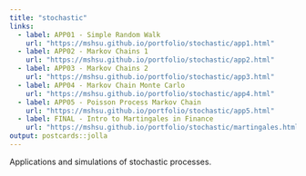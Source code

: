 ```yaml
---
title: "stochastic"
links:
  - label: APP01 - Simple Random Walk
    url: "https://mshsu.github.io/portfolio/stochastic/app1.html"
  - label: APP02 - Markov Chains 1
    url: "https://mshsu.github.io/portfolio/stochastic/app2.html"
  - label: APP03 - Markov Chains 2
    url: "https://mshsu.github.io/portfolio/stochastic/app3.html"
  - label: APP04 - Markov Chain Monte Carlo
    url: "https://mshsu.github.io/portfolio/stochastic/app4.html"
  - label: APP05 - Poisson Process Markov Chain
    url: "https://mshsu.github.io/portfolio/stochastic/app5.html"
  - label: FINAL - Intro to Martingales in Finance
    url: "https://mshsu.github.io/portfolio/stochastic/martingales.html"
output: postcards::jolla
---
```


Applications and simulations of stochastic processes.